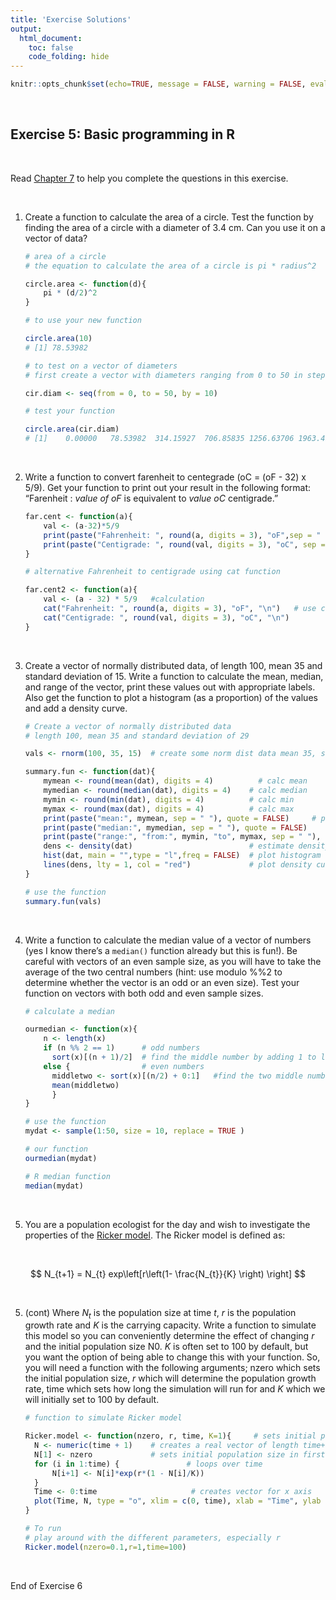 ```yaml
---
title: 'Exercise Solutions'
output: 
  html_document:
    toc: false
    code_folding: hide
---
```


```r
knitr::opts_chunk$set(echo=TRUE, message = FALSE, warning = FALSE, eval = FALSE, cache = FALSE)
```

\  

## Exercise 5: Basic programming in R

\  

Read [Chapter 7](https://intro2r.com/prog-r.html) to help you complete the questions in this exercise.

\  

1. Create a function to calculate the area of a circle. Test the function by finding the area of a circle with a diameter of 3.4 cm. Can you use it on a vector of data?

    ```r
    
    # area of a circle
    # the equation to calculate the area of a circle is pi * radius^2
    
    circle.area <- function(d){ 
    	pi * (d/2)^2
    }
    
    # to use your new function
    
    circle.area(10)
    # [1] 78.53982
    
    # to test on a vector of diameters
    # first create a vector with diameters ranging from 0 to 50 in steps of 10
    
    cir.diam <- seq(from = 0, to = 50, by = 10)
    
    # test your function
    
    circle.area(cir.diam)
    # [1]    0.00000   78.53982  314.15927  706.85835 1256.63706 1963.49541
    ```

\  

2. Write a function to convert farenheit to centegrade (oC = (oF - 32) x 5/9). Get your function to print out your result in the following format: "Farenheit : *value of oF* is equivalent to *value oC* centigrade."

    ```r
    
    far.cent <- function(a){
    	val <- (a-32)*5/9
    	print(paste("Fahrenheit: ", round(a, digits = 3), "oF",sep = " "), quote = FALSE)# round 3dp
    	print(paste("Centigrade: ", round(val, digits = 3), "oC", sep = " "), quote = FALSE)# round 3dp
    }
    
    # alternative Fahrenheit to centigrade using cat function
    
    far.cent2 <- function(a){
    	val <- (a - 32) * 5/9	#calculation
    	cat("Fahrenheit: ", round(a, digits = 3), "oF", "\n")   # use cat function
    	cat("Centigrade: ", round(val, digits = 3), "oC", "\n")   
    }
    
    ```

\  

3. Create a vector of normally distributed data, of length 100, mean 35 and standard deviation of 15. Write a function to calculate the mean, median, and range of the vector, print these values out with appropriate labels. Also get the function to plot a histogram (as a proportion) of the values and add a density curve.

    ```r
    
    # Create a vector of normally distributed data
    # length 100, mean 35 and standard deviation of 29
    
    vals <- rnorm(100, 35, 15)	# create some norm dist data mean 35, sd = 15
    
    summary.fun <- function(dat){
    	mymean <- round(mean(dat), digits = 4)      	# calc mean
    	mymedian <- round(median(dat), digits = 4)    # calc median
    	mymin <- round(min(dat), digits = 4)          # calc min
    	mymax <- round(max(dat), digits = 4)          # calc max
    	print(paste("mean:", mymean, sep = " "), quote = FALSE)     # print mean
    	print(paste("median:", mymedian, sep = " "), quote = FALSE)     # print median
    	print(paste("range:", "from:", mymin, "to", mymax, sep = " "), quote = FALSE) 
    	dens <- density(dat)                          # estimate density curve
    	hist(dat, main = "",type = "l",freq = FALSE)  # plot histogram
    	lines(dens, lty = 1, col = "red")             # plot density curve
    }
    
    # use the function
    summary.fun(vals)
    ```

\  

4. Write a function to calculate the median value of a vector of numbers (yes I know there's a ```median()``` function already but this is fun!). Be careful with vectors of an even sample size, as you will have to take the average of the two central numbers (hint: use modulo  %%2 to determine whether the vector is an odd or an even size). Test your function on vectors with both odd and even sample sizes. 

    ```r
    
    # calculate a median
    
    ourmedian <- function(x){
    	n <- length(x)
    	if (n %% 2 == 1)      # odd numbers
    	  sort(x)[(n + 1)/2]  # find the middle number by adding 1 to length and div 2
    	else {                # even numbers
    	  middletwo <- sort(x)[(n/2) + 0:1]   #find the two middle numbers
    	  mean(middletwo)
    	  }
    }
    
    # use the function
    mydat <- sample(1:50, size = 10, replace = TRUE )
    
    # our function
    ourmedian(mydat)
    
    # R median function
    median(mydat)
    ```

\  

5. You are a population ecologist for the day and wish to investigate the properties of the [Ricker model](https://en.wikipedia.org/wiki/Ricker_model). The Ricker model is defined as:

\  


$$ N_{t+1} = N_{t} exp\left[r\left(1- \frac{N_{t}}{K} \right) \right] $$

\  

5. (cont) Where *N~t~* is the population size at time *t*, *r* is the population growth rate and *K* is the carrying capacity. Write a function to simulate this model so you can conveniently determine the effect of changing *r* and the initial population size N0. *K* is often set to 100 by default, but you want the option of being able to change this with your function. So, you will need a function with the following arguments; nzero which sets the initial population size, *r* which will determine the population growth rate, time which sets how long the simulation will run for and *K* which we will initially set to 100 by default.

    ```r
    
    # function to simulate Ricker model
    
    Ricker.model <- function(nzero, r, time, K=1){     # sets initial parameters
      N <- numeric(time + 1)    # creates a real vector of length time+1 to store values of Nt+1
      N[1] <- nzero             # sets initial population size in first element of N
      for (i in 1:time) {				# loops over time
          N[i+1] <- N[i]*exp(r*(1 - N[i]/K))    
      }
      Time <- 0:time   					 # creates vector for x axis
      plot(Time, N, type = "o", xlim = c(0, time), xlab = "Time", ylab = "Population size (N)", main = paste("r =", r, sep=" "))   # plots     output
    }
    
    # To run
    # play around with the different parameters, especially r
    Ricker.model(nzero=0.1,r=1,time=100)
    
    ```

\  

End of Exercise 6